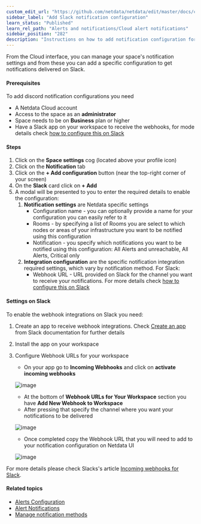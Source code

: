 ```yaml
---
custom_edit_url: "https://github.com/netdata/netdata/edit/master/docs/cloud/alerts-notifications/add-slack-notification-configuration.md"
sidebar_label: "Add Slack notification configuration"
learn_status: "Published"
learn_rel_path: "Alerts and notifications/Cloud alert notifications"
sidebar_position: "282"
description: "Instructions on how to add notification configuration for Slack"
---
```



From the Cloud interface, you can manage your space's notification settings and from these you can add a specific configuration to get notifications delivered on Slack.

#### Prerequisites

To add discord notification configurations you need

- A Netdata Cloud account
- Access to the space as an **administrator**
- Space needs to be on **Business** plan or higher
- Have a Slack app on your workspace to receive the webhooks, for mode details check [how to configure this on Slack](#settings-on-slack)

#### Steps

1. Click on the **Space settings** cog (located above your profile icon)
1. Click on the **Notification** tab
1. Click on the **+ Add configuration** button (near the top-right corner of your screen)
1. On the **Slack** card click on **+ Add**
1. A modal will be presented to you to enter the required details to enable the configuration:
   1. **Notification settings** are Netdata specific settings
      - Configuration name - you can optionally provide a name for your configuration  you can easily refer to it
      - Rooms - by specifying a list of Rooms you are select to which nodes or areas of your infrastructure you want to be notified using this configuration
      - Notification - you specify which notifications you want to be notified using this configuration: All Alerts and unreachable, All Alerts, Critical only
   1. **Integration configuration** are the specific notification integration required settings, which vary by notification method. For Slack:
      - Webhook URL - URL provided on Slack for the channel you want to receive your notifications. For more details check [how to configure this on Slack](#settings-on-slack)

#### Settings on Slack

To enable the webhook integrations on Slack you need:
1. Create an app to receive webhook integrations. Check [Create an app](https://api.slack.com/apps?new_app=1) from Slack documentation for further details
1. Install the app on your workspace
1. Configure Webhook URLs for your workspace
   - On your app go to **Incoming Webhooks** and click on **activate incoming webhooks**

   ![image](https://user-images.githubusercontent.com/2930882/214251948-486229bb-195b-499b-92e4-4be59a567a19.png)
   
   - At the bottom of **Webhook URLs for Your Workspace** section you have **Add New Webhook to Workspace**
   - After pressing that specify the channel where you want your notifications to be delivered

   ![image](https://user-images.githubusercontent.com/82235632/214103532-95f9928d-d4d6-4172-9c24-a4ddd330e96d.png)

   - Once completed copy the Webhook URL that you will need to add to your notification configuration on Netdata UI

   ![image](https://user-images.githubusercontent.com/82235632/214104412-13aaeced-1b40-4894-85f6-9db0eb35c584.png)

For more details please check Slacks's article [Incoming webhooks for Slack](https://slack.com/help/articles/115005265063-Incoming-webhooks-for-Slack).


#### Related topics

- [Alerts Configuration](/docs/nightly/getting-started/concepts/health-monitoring)
- [Alert Notifications](/docs/nightly/alerts-and-notifications/cloud-alert-notifications)
- [Manage notification methods](/docs/nightly/alerts-and-notifications/cloud-alert-notifications/manage-notification-methods)
